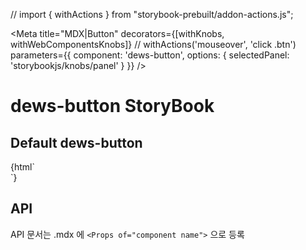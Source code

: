 // import { withActions } from "storybook-prebuilt/addon-actions.js";

<Meta
  title="MDX|Button"
  decorators={[withKnobs, withWebComponentsKnobs]} // withActions('mouseover', 'click .btn')
  parameters={{ component: 'dews-button', options: { selectedPanel: 'storybookjs/knobs/panel' } }}
/>

<!-- 아래는 Doc 부분 -->
# dews-button StoryBook

## Default dews-button
<Preview>
  <Story name="dews-button" height="100px">
    {html`
    <div style='width: 360px'>
                <dews-button />
    </div>
    <div style='width: 360px'>
                <dews-button title='button' />
    </div>
    <div style='width: 360px'>
                <dews-button title='button' disabled />
    </div>
    `}
  </Story>
</Preview>



## API

API 문서는 .mdx 에 `<Props of="component name">` 으로 등록

<Props of="dews-box" />
